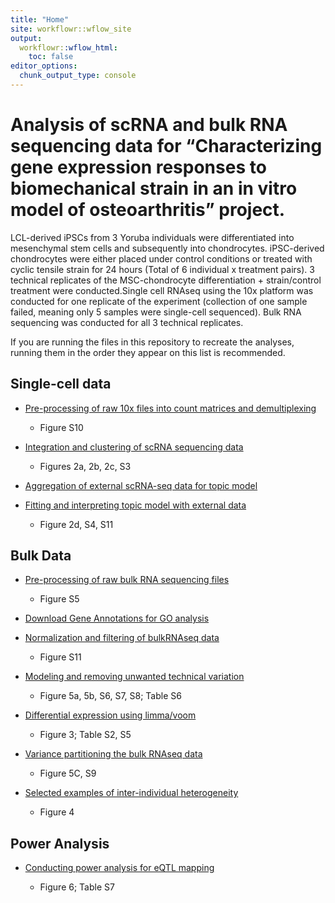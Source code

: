 ```yaml
---
title: "Home"
site: workflowr::wflow_site
output:
  workflowr::wflow_html:
    toc: false
editor_options:
  chunk_output_type: console
---
```


# Analysis of scRNA and bulk RNA sequencing data for "Characterizing gene expression responses to biomechanical strain in an in vitro model of osteoarthritis" project.

LCL-derived iPSCs from 3 Yoruba individuals were differentiated into mesenchymal stem cells and subsequently into chondrocytes. iPSC-derived chondrocytes were either placed under control conditions or treated with cyclic tensile strain for 24 hours (Total of 6 individual x treatment pairs). 3 technical replicates of the MSC-chondrocyte differentiation + strain/control treatment were conducted.Single cell RNAseq using the 10x platform was conducted for one replicate of the experiment (collection of one sample failed, meaning only 5 samples were single-cell sequenced). Bulk RNA sequencing was conducted for all 3 technical replicates.

If you are running the files in this repository to recreate the analyses, running them in the order they appear on this list is recommended.

## Single-cell data

* [Pre-processing of raw 10x files into count matrices and demultiplexing](preProcess_scRNA.html)

    + Figure S10
    
* [Integration and clustering of scRNA sequencing data](clustering_scRNA.html)

    + Figures 2a, 2b, 2c, S3

* [Aggregation of external scRNA-seq data for topic model](external_scRNA.html)

* [Fitting and interpreting topic model with external data](topicModel_scRNA.html)

    + Figure 2d, S4, S11

## Bulk Data

* [Pre-processing of raw bulk RNA sequencing files](preProcess_bulkRNA.html)

    + Figure S5

* [Download Gene Annotations for GO analysis](download_gene_annotation.html)

* [Normalization and filtering of bulkRNAseq data](normFilter_bulkRNA.html)

    + Figure S11

* [Modeling and removing unwanted technical variation](removeUnwantedVariation_bulkRNA.html)

    + Figure 5a, 5b, S6, S7, S8; Table S6

* [Differential expression using limma/voom](DEanalysis_bulkRNA.html)

    + Figure 3; Table S2, S5

* [Variance partitioning the bulk RNAseq data](variation_bulkRNA.html)

    + Figure 5C, S9

* [Selected examples of inter-individual heterogeneity](heterogeneity_bulkRNA.html)

    + Figure 4

## Power Analysis

* [Conducting power analysis for eQTL mapping](powerAnalysis.html)

    + Figure 6; Table S7

